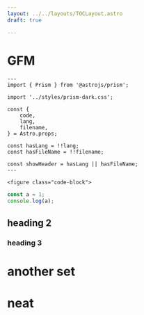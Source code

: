 ```yaml
---
layout: ../../layouts/TOCLayout.astro
draft: true

---
```



# GFM

```astro title="itsthetitle" filename="index.js"
---
import { Prism } from '@astrojs/prism';

import '../styles/prism-dark.css';

const {
    code,
    lang,
    filename,
} = Astro.props;

const hasLang = !!lang;
const hasFileName = !!filename;

const showHeader = hasLang || hasFileName;
---

<figure class="code-block">
```


```javascript
const a = 1;
console.log(a);
```

## heading 2
###  heading 3

# another set

# neat